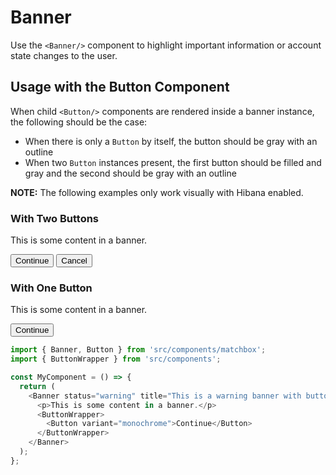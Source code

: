 
<Meta title="Misc|Banner" component={Banner} />

# Banner

Use the `<Banner/>` component to highlight important information or account state changes to the
user.

## Usage with the Button Component

When child `<Button/>` components are rendered inside a banner instance, the following should be the
case:

- When there is only a `Button` by itself, the button should be gray with an outline
- When two `Button` instances present, the first button should be filled and gray and the second
  should be gray with an outline

**NOTE:** The following examples only work visually with Hibana enabled.

### With Two Buttons

<Preview>
  <Banner status="warning" title="This is a warning banner with buttons">
    <p>This is some content in a banner.</p>
    <ButtonWrapper>
      <Button variant="monochrome-primary">Continue</Button>
      <Button variant="monochrome">Cancel</Button>
    </ButtonWrapper>
  </Banner>
</Preview>

### With One Button

<Preview>
  <Banner status="warning" title="This is a warning banner with buttons">
    <p>This is some content in a banner.</p>
    <ButtonWrapper>
      <Button variant="monochrome">Continue</Button>
    </ButtonWrapper>
  </Banner>
</Preview>

```js
import { Banner, Button } from 'src/components/matchbox';
import { ButtonWrapper } from 'src/components';

const MyComponent = () => {
  return (
    <Banner status="warning" title="This is a warning banner with buttons">
      <p>This is some content in a banner.</p>
      <ButtonWrapper>
        <Button variant="monochrome">Continue</Button>
      </ButtonWrapper>
    </Banner>
  );
};
```
